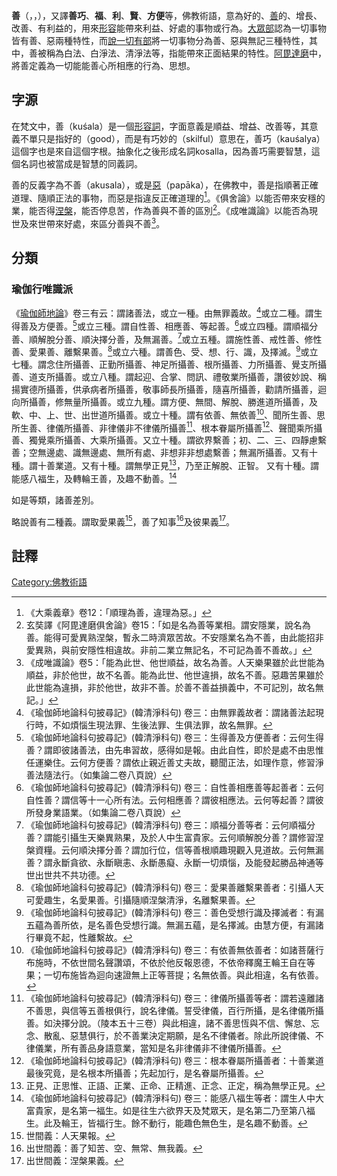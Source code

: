 {{about|佛教概念中的善
|哲学概念中的善|善
|名称相近或相似的用法|{{le|善 (消歧义)|Good_(disambiguation)}}}}
{{佛教}}
'''善'''（{{lang-sa|कुशल}}，{{IAST|kuśala}}，{{lang-pi|{{IAST|kusala}}}}），又譯'''善巧'''、'''福'''、'''利'''、'''賢'''、'''方便'''等，佛教術語，意為好的、[[善|善]]的、增長、改善、有利益的，用來[[形容詞|形容]]能帶來利益、好處的事物或行為。[[大眾部|大眾部]]認為一切事物皆有善、惡兩種特性，而[[說一切有部|說一切有部]]將一切事物分為善、惡與無記三種特性，其中，善被稱為白法、白淨法、清淨法等，指能帶來正面結果的特性。[[阿毘達磨|阿毘達磨]]中，將善定義為一切能能善心所相應的行為、思想。

==字源==
在梵文中，善（kuśala）是一個[[形容詞|形容詞]]，字面意義是順益、增益、改善等，其意義不單只是指好的（good），而是有巧妙的（skilful）意思在，善巧（kauśalya）這個字也是來自這個字根。抽象化之後形成名詞kosalla，因為善巧需要智慧，這個名詞也被當成是智慧的同義詞。

善的反義字為不善（akusala），或是[[惡_(佛教)|惡]]（papāka），在佛教中，善是指順著正確道理、隨順正法的事物，而惡是指違反正確道理的<ref>《大乘義章》卷12：「順理為善，違理為惡。」</ref>。《俱舍論》以能否帶來安穩的業，能否得[[涅槃|涅槃]]，能否停息苦，作為善與不善的區別<ref>玄奘譯《阿毘達磨俱舍論》卷15：「如是名為善等業相。謂安隱業，說名為善。能得可愛異熟涅槃，暫永二時濟眾苦故。不安隱業名為不善，由此能招非愛異熟，與前安隱性相違故。非前二業立無記名，不可記為善不善故。」</ref>。《成唯識論》以能否為現世及來世帶來好處，來區分善與不善<ref>《成唯識論》卷5：「能為此世、他世順益，故名為善。人天樂果雖於此世能為順益，非於他世，故不名善。能為此世、他世違損，故名不善。惡趣苦果雖於此世能為違損，非於他世，故非不善。於善不善益損義中，不可記別，故名無記。」</ref>。

==分類==
===瑜伽行唯識派===
《[[瑜伽師地論|瑜伽師地論]]》卷三有云：謂諸善法，或立一種。由無罪義故。<ref>《瑜伽師地論科句披尋記》(韓清淨科句) 卷三：由無罪義故者：謂諸善法起現行時，不如煩惱生現法罪、生後法罪、生俱法罪，故名無罪。</ref>或立二種。謂生得善及方便善。<ref>《瑜伽師地論科句披尋記》(韓清淨科句) 卷三：生得善及方便善者：云何生得善？謂即彼諸善法，由先串習故，感得如是報。由此自性，即於是處不由思惟任運樂住。云何方便善？謂依止親近善丈夫故，聽聞正法，如理作意，修習淨善法隨法行。（如集論二卷八頁說）</ref>或立三種。謂自性善、相應善、等起善。<ref>《瑜伽師地論科句披尋記》(韓清淨科句) 卷三：自性善相應善等起善者：云何自性善？謂信等十一心所有法。云何相應善？謂彼相應法。云何等起善？謂彼所發身業語業。（如集論二卷八頁說）</ref>或立四種。謂順福分善、順解脫分善、順決擇分善，及無漏善。<ref>《瑜伽師地論科句披尋記》(韓清淨科句) 卷三：順福分善等者：云何順福分善？謂能引攝生天樂異熟果，及於人中生富貴家。云何順解脫分善？謂修習涅槃資糧。云何順決擇分善？謂加行位，信等善根順趣現觀入見道故。云何無漏善？謂永斷貪欲、永斷瞋恚、永斷愚癡、永斷一切煩惱，及能發起勝品神通等世出世共不共功德。</ref>或立五種。謂施性善、戒性善、修性善、愛果善、離繫果善。<ref>《瑜伽師地論科句披尋記》(韓清淨科句) 卷三：愛果善離繫果善者：引攝人天可愛趣生，名愛果善。引攝隨順涅槃清淨，名離繫果善。</ref>或立六種。謂善色、受、想、行、識，及擇滅。<ref>《瑜伽師地論科句披尋記》(韓清淨科句) 卷三：善色受想行識及擇滅者：有漏五蘊為善所依，是名善色受想行識。無漏五蘊，是名擇滅。由慧方便，有漏諸行畢竟不起，性離繫故。</ref>或立七種。謂念住所攝善、正勤所攝善、神足所攝善、根所攝善、力所攝善、覺支所攝善、道支所攝善。或立八種。謂起迎、合掌、問訊、禮敬業所攝善，讚彼妙說、稱揚實德所攝善，供承病者所攝善，敬事師長所攝善，隨喜所攝善，勸請所攝善，迴向所攝善，修無量所攝善。或立九種。謂方便、無間、解脫、勝進道所攝善，及軟、中、上、世、出世道所攝善。或立十種。謂有依善、無依善<ref>《瑜伽師地論科句披尋記》(韓清淨科句) 卷三：有依善無依善者：如諸菩薩行布施時，不依世間名聲讚頌，不依於他反報恩德，不依帝釋魔王輪王自在等果；一切布施皆為迴向速證無上正等菩提；名無依善。與此相違，名有依善。</ref>、聞所生善、思所生善、律儀所攝善、非律儀非不律儀所攝善<ref>《瑜伽師地論科句披尋記》(韓清淨科句) 卷三：律儀所攝善等者：謂若遠離諸不善思，與信等五善根俱行，說名律儀。誓受律儀，百行所攝，是名律儀所攝善。如決擇分說。（陵本五十三卷）與此相違，諸不善思恆與不信、懈怠、忘念、散亂、惡慧俱行，於不善業決定期願，是名不律儀者。除此所說律儀、不律儀業，所有善品身語意業，當知是名非律儀非不律儀所攝善。</ref>、根本眷屬所攝善<ref>《瑜伽師地論科句披尋記》(韓清淨科句) 卷三：根本眷屬所攝善者：十善業道最後究竟，是名根本所攝善；先起加行，是名眷屬所攝善。</ref>、聲聞乘所攝善、獨覺乘所攝善、大乘所攝善。又立十種。謂欲界繫善；初、二、三、四靜慮繫善；空無邊處、識無邊處、無所有處、非想非非想處繫善；無漏所攝善。又有十種。謂十善業道。又有十種。謂無學正見<ref>正見、正思惟、正語、正業、正命、正精進、正念、正定，稱為無學正見。</ref>，乃至正解脫、正智。
又有十種。謂能感八福生，及轉輪王善，及趣不動善。<ref>《瑜伽師地論科句披尋記》(韓清淨科句) 卷三：能感八福生等者：謂生人中大富貴家，是名第一福生。如是往生六欲界天及梵眾天，是名第二乃至第八福生。此及輪王，皆福行生。餘不動行，能趣色無色生，是名趣不動善。</ref>

如是等類，諸善差別。

略說善有二種義。謂取愛果義<ref>世間義：人天果報。</ref>，善了知事<ref>出世間義：善了知苦、空、無常、無我義。</ref>及彼果義<ref>出世間義：涅槃果義。</ref>。

==註釋==
{{reflist}}
[[Category:佛教術語|Category:佛教術語]]